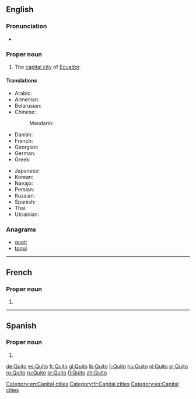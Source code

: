 {{also|quito}}
==English==
{{wikipedia}}
===Pronunciation===
* {{a|US}} {{IPA|/ˈkitoʊ/}}

===Proper noun===
{{en-proper noun}}

# The [[capital city]] of [[Ecuador]].

====Translations====
{{trans-top|capital of Ecuador}}
* Arabic: {{t-|ar|كيتو|m|tr=kītū}}
* Armenian: {{t-|hy|Կիտո|sc=Armn}}
* Belarusian: {{t-|be|Кіта|m|tr=Kíta|sc=Cyrl}}
* Chinese:
*: Mandarin: {{t|cmn|基多|tr=Jīduō|sc=Hani}}
* Danish: {{t-|da|Quito}}
* French: {{t+|fr|Quito|m}}
* Georgian: {{t-|ka|კიტო|sc=Geor}}
* German: {{t+|de|Quito|n}}
* Greek: {{t-|el|Κίτο|n|tr=}}
{{trans-mid}}
* Japanese: {{t-|ja|キト|tr=Kito}}
* Korean: {{t-|ko|키토|tr=Kito|sc=Hang}}
* Navajo: {{tø|nv|Kíítʼo}}
* Persian: {{t-|fa|کیتو|tr=Kito|sc=fa-Arab}}
* Russian: {{t+|ru|Кито|m|tr=Kíto}} {{qualifier|indeclinable}}
* Spanish: {{t+|es|Quito|m}}
* Thai: {{t-|th|กีโต|tr=gee dtoh|sc=Thai}}
* Ukrainian: {{t-|uk|Кіто|m|tr=Kíto|sc=Cyrl}}
{{trans-bottom}}

===Anagrams===
* [[quoit#English|quoit]]
* [[toqui#English|toqui]]

[[Category:en:Capital cities]]

----

==French==

===Proper noun===
{{fr-proper noun}}

# {{l/en|Quito}}

[[Category:fr:Capital cities]]

----

==Spanish==

===Proper noun===
{{es-proper noun|m}}

# {{l/en|Quito}}

[[Category:es:Capital cities]]

[[de:Quito]]
[[es:Quito]]
[[fr:Quito]]
[[gl:Quito]]
[[lb:Quito]]
[[li:Quito]]
[[hu:Quito]]
[[nl:Quito]]
[[pl:Quito]]
[[ro:Quito]]
[[ru:Quito]]
[[sr:Quito]]
[[fi:Quito]]
[[zh:Quito]]